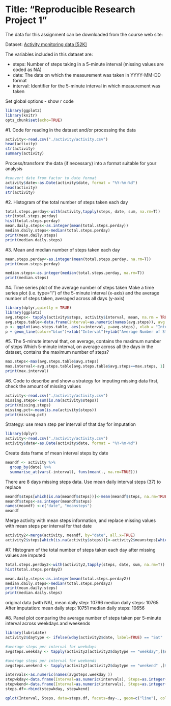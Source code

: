 
Title: "Reproducible Research Project 1"
==========================================
The data for this assignment can be downloaded from the course web site:

Dataset: [Activity monitoring data [52K]](https://d396qusza40orc.cloudfront.net/repdata%2Fdata%2Factivity.zip)

The variables included in this dataset are:

* steps: Number of steps taking in a 5-minute interval (missing values are coded as \color{red}{\verb|NA|}NA)
* date: The date on which the measurement was taken in YYYY-MM-DD format
* interval: Identifier for the 5-minute interval in which measurement was taken

Set global options - show r code 
```r
library(ggplot2)
library(knitr)
opts_chunk$set(echo=TRUE)
```

#1. Code for reading in the dataset and/or processing the data
``` r
activity<-read.csv("./activity/activity.csv")
head(activity)
str(activity)
summary(activity)
```
Process/transform the data (if necessary) into a format suitable for your analysis
```r
#convert date from factor to date format
activity$date<-as.Date(activity$date, format = "%Y-%m-%d")
head(activity)
str(activity)
```
#2. Histogram of the total number of steps taken each day
```r
total.steps.perday<-with(activity,tapply(steps, date, sum, na.rm=T))
str(total.steps.perday)
hist(total.steps.perday)
mean.daily.steps<-as.integer(mean(total.steps.perday))
median.daily.steps<-median(total.steps.perday)
print(mean.daily.steps)
print(median.daily.steps)
```
#3. Mean and median number of steps taken each day
```r
mean.steps.perday<-as.integer(mean(total.steps.perday, na.rm=T))
print(mean.steps.perday)
```
```r
median.steps<-as.integer(median(total.steps.perday, na.rm=T))
print(median.steps)
```
#4. Time series plot of the average number of steps taken
Make a time series plot (i.e. \color{red}{\verb|type = "l"|}type="l") of the 5-minute interval (x-axis) and the average number of steps taken, averaged across all days (y-axis)
```r
library(dplyr,quietly = TRUE)
library(ggplot2)
avg.steps<- tapply(activity$steps, activity$interval, mean, na.rm = TRUE)
avg.steps.table<-data.frame(interval=as.numeric(names(avg.steps)), avg.steps=as.integer(avg.steps))
p <- ggplot(avg.steps.table, aes(x=interval, y=avg.steps), xlab = "Interval", ylab="Average Number of Steps")
p + geom_line(color="blue")+xlab("Interval")+ylab("Average Number of Steps")+ggtitle("Average Steps Per Interval")

```
#5. The 5-minute interval that, on average, contains the maximum number of steps
Which 5-minute interval, on average across all the days in the dataset, contains the maximum number of steps?
```r
max.steps<-max(avg.steps.table$avg.steps)
max.interval<-avg.steps.table[avg.steps.table$avg.steps==max.steps, 1]
print(max.interval)
```
#6. Code to describe and show a strategy for imputing missing data
first, check the amount of missing values
```r
activity<-read.csv("./activity/activity.csv")
missing.steps<-sum(is.na(activity$steps))
print(missing.steps)
missing.pct<-mean(is.na(activity$steps))
print(missing.pct)
```
Strategy: use mean step per interval of that day for imputation
```r
library(dplyr)
activity<-read.csv("./activity/activity.csv")
activity$date<-as.Date(activity$date, format = "%Y-%m-%d")
```

Create data frame of mean interval steps by date
```r
meandf <- activity %>%
  group_by(date) %>%
  summarise_at(vars(-interval), funs(mean(., na.rm=TRUE)))
```

There are 8 days missing steps data. Use mean daily interval steps (37) to replace
```r
meandf$steps[which(is.na(meandf$steps))]<-mean(meandf$steps, na.rm=TRUE)
meandf$steps<-as.integer(meandf$steps)
names(meandf) <-c("date", "meansteps")
meandf
```

Merge activity with mean steps information, and replace missing values with mean steps per interval for that date
```r
activity2<-merge(activity, meandf, by="date", all.x=TRUE)
activity2$steps[which(is.na(activity$steps))]<-activity2$meansteps[which(is.na(activity$steps))]
```
#7. Histogram of the total number of steps taken each day after missing values are imputed
```r
total.steps.perday2<-with(activity2,tapply(steps, date, sum, na.rm=T))
hist(total.steps.perday2)
```
```r
mean.daily.steps<-as.integer(mean(total.steps.perday2))
median.daily.steps<-median(total.steps.perday2)
print(mean.daily.steps)
print(median.daily.steps)
```

original data (with NA), mean daily step: 10766               median daily steps: 10765
After imputation:        mean daily step: 10751               median daily steps: 10656

#8. Panel plot comparing the average number of steps taken per 5-minute interval across weekdays and weekends
```r
library(lubridate)
activity2$daytype <- ifelse(wday(activity2$date, label=TRUE) == "Sat" | wday(activity2$date,label=TRUE) == "Sun", "weekend", "weekday")

#average steps per interval for weekdays
avgsteps.weekday <- tapply(activity2[activity2$daytype == "weekday",]$steps, activity2[activity2$daytype == "weekday" ,]$interval, mean, na.rm = TRUE)

#average steps per interval for weekends
avgsteps.weekend <- tapply(activity2[activity2$daytype == "weekend" ,]$steps, activity2[activity2$daytype == "weekend" ,]$interval, mean, na.rm = TRUE)

intervals<-as.numeric(names(avgsteps.weekday ))
stepwkday<-data.frame(Interval=as.numeric(intervals), Steps=as.integer(avgsteps.weekday), day=rep("weekday", length(intervals)))
stepwkend<-data.frame(Interval=as.numeric(intervals), Steps=as.integer(avgsteps.weekend), day=rep("weekend", length(intervals)))
steps.df<-rbind(stepwkday, stepwkend)

qplot(Interval, Steps, data=steps.df, facets=day~., geom=c("line"), color=day)
```

